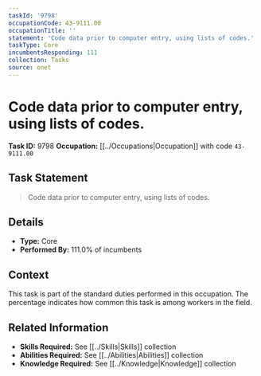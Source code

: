 ```yaml
---
taskId: '9798'
occupationCode: 43-9111.00
occupationTitle: ''
statement: 'Code data prior to computer entry, using lists of codes.'
taskType: Core
incumbentsResponding: 111
collection: Tasks
source: onet
---
```

# Code data prior to computer entry, using lists of codes.

**Task ID:** 9798
**Occupation:** [[../Occupations|Occupation]] with code `43-9111.00`

## Task Statement

> Code data prior to computer entry, using lists of codes.

## Details

- **Type:** Core
- **Performed By:** 111.0% of incumbents

## Context

This task is part of the standard duties performed in this occupation. The percentage indicates how common this task is among workers in the field.

## Related Information

- **Skills Required:** See [[../Skills|Skills]] collection
- **Abilities Required:** See [[../Abilities|Abilities]] collection
- **Knowledge Required:** See [[../Knowledge|Knowledge]] collection
